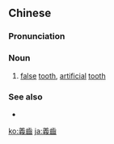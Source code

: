 {{also|义齿}}
==Chinese==
{{zh-forms|s=义齿}}

===Pronunciation===
{{zh-pron
|m=yìchǐ
|c=ji6 ci2
|mn=gī-khí
|cat=n
}}

===Noun===
{{zh-noun}}

# [[false]] [[tooth]], [[artificial]] [[tooth]]

===See also===
* {{zh-l|假牙}}

[[ko:義齒]]
[[ja:義齒]]